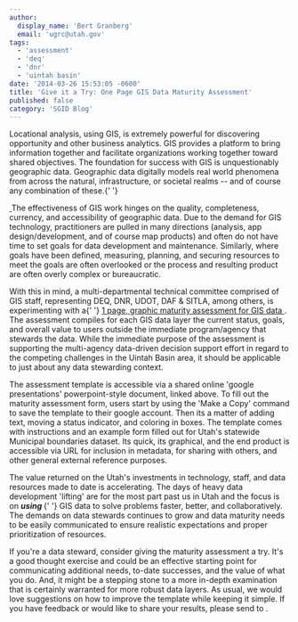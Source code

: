 ```yaml
---
author:
  display_name: 'Bert Granberg'
  email: 'ugrc@utah.gov'
tags:
  - 'assessment'
  - 'deq'
  - 'dnr'
  - 'uintah basin'
date: '2014-03-26 15:53:05 -0600'
title: 'Give it a Try: One Page GIS Data Maturity Assessment'
published: false
category: 'SGID Blog'
---
```



<p>
  Locational analysis, using GIS, is extremely powerful for discovering opportunity and other business analytics. GIS
  provides a platform to bring information together and facilitate organizations working together toward shared
  objectives. The foundation for success with GIS is unquestionably geographic data. Geographic data digitally models
  real world phenomena from across the natural, infrastructure, or societal realms -- and of course any combination of
  these.{' '}
</p>
<p>
  <a href="/images/404.png">
    <img src="/images/404.png" alt="" title="data maturity" class="inline-text-left" />
  </a>
  The effectiveness of GIS work hinges on the quality, completeness, currency, and accessibility of geographic data. Due
  to the demand for GIS technology, practitioners are pulled in many directions (analysis, app design/development, and
  of course map products) and often do not have time to set goals for data development and maintenance. Similarly, where
  goals have been defined, measuring, planning, and securing resources to meet the goals are often overlooked or the
  process and resulting product are often overly complex or bureaucratic.
</p>
<p>
  With this in mind, a multi-departmental technical committee comprised of GIS staff, representing DEQ, DNR, UDOT, DAF &
  SITLA, among others, is experimenting with a{' '}
  <a href="https://docs.google.com/presentation/d/1W-OhtmJAMlCFJbvYCr5mfkZWqFtwdvSsHoqx0quOrBQ/edit?usp=sharing">
    1 page, graphic maturity assessment for GIS data
  </a>
  . The assessment compiles for each GIS data layer the current status, goals, and overall value to users outside the
  immediate program/agency that stewards the data. While the immediate purpose of the assessment is supporting the
  multi-agency data-driven decision support effort in regard to the competing challenges in the Uintah Basin area, it
  should be applicable to just about any data stewarding context.
</p>
<p>
  The assessment template is accessible via a shared online 'google presentations' powerpoint-style document, linked
  above. To fill out the maturity assessment form, users start by using the 'Make a Copy' command to save the template
  to their google account. Then its a matter of adding text, moving a status indicator, and coloring in boxes. The
  template comes with instructions and an example form filled out for Utah's statewide Municipal boundaries dataset. Its
  quick, its graphical, and the end product is accessible via URL for inclusion in metadata, for sharing with others,
  and other general external reference purposes.
</p>
<p>
  The value returned on the Utah's investments in technology, staff, and data resources made to date is accelerating.
  The days of heavy data development 'lifting' are for the most part past us in Utah and the focus is on
  <strong>
    <em> using</em>
  </strong>{' '}
  GIS data to solve problems faster, better, and collaboratively. The demands on data stewards continues to grow and
  data maturity needs to be easily communicated to ensure realistic expectations and proper prioritization of resources.
</p>
<p>
  If you're a data steward, consider giving the maturity assessment a try. It's a good thought exercise and could be an
  effective starting point for communicating additional needs, to-date successes, and the value of what you do. And, it
  might be a stepping stone to a more in-depth examination that is certainly warranted for more robust data layers. As
  usual, we would love suggestions on how to improve the template while keeping it simple. If you have feedback or would
  like to share your results, please send to <Contacts inline subject={frontmatter.title} contactKey="ugrc" />.
</p>
